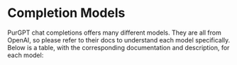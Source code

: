 # Completion Models

PurGPT chat completions offers many different models. They are all from OpenAI, so please refer to their docs to understand each model specifically. Below is a table, with the corresponding documentation and description, for each model:


